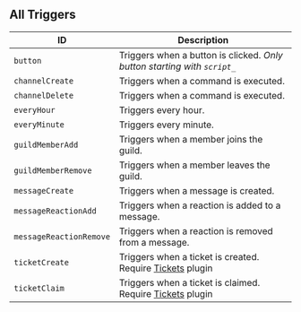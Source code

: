 ## All Triggers


| ID                              | Description                                                                                                       |
| ------------------------------- | ----------------------------------------------------------------------------------------------------------------- |
| `button` | Triggers when a button is clicked. _Only button starting with `script_`_ |
| `channelCreate` | Triggers when a command is executed. |
| `channelDelete` | Triggers when a command is executed. |
| `everyHour` | Triggers every hour. |
| `everyMinute` | Triggers every minute. |
| `guildMemberAdd` | Triggers when a member joins the guild. |
| `guildMemberRemove` | Triggers when a member leaves the guild. |
| `messageCreate` | Triggers when a message is created. |
| `messageReactionAdd` | Triggers when a reaction is added to a message. |
| `messageReactionRemove` | Triggers when a reaction is removed from a message. |
| `ticketCreate` | Triggers when a ticket is created. Require [Tickets](https://builtbybit.com/resources/51625/) plugin |
| `ticketClaim` | Triggers when a ticket is claimed. Require [Tickets](https://builtbybit.com/resources/51625/) plugin |
